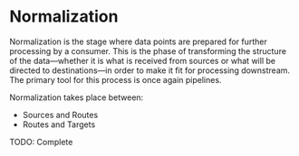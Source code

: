 # Normalization

Normalization is the stage where data points are prepared for further processing by a consumer. This is the phase of transforming the structure of the data&mdash;whether it is what is received from sources or what will be directed to destinations&mdash;in order to make it fit for processing downstream. The primary tool for this process is once again pipelines.

Normalization takes place between:

* Sources and Routes
* Routes and Targets

TODO: Complete
